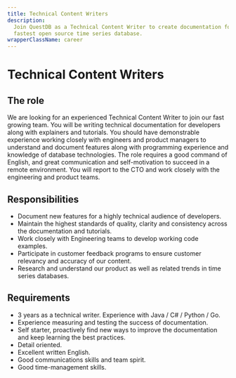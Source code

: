 ```yaml
---
title: Technical Content Writers
description:
  Join QuestDB as a Technical Content Writer to create documentation for the
  fastest open source time series database.
wrapperClassName: career
---
```



<h1>Technical Content Writers</h1>

<AboutQuestdb />

<h2>The role</h2>

We are looking for an experienced Technical Content Writer to join our fast growing team.
You will be writing technical documentation for developers along with explainers and tutorials.
You should have demonstrable experience working closely with engineers and product managers to understand and document
features along with programming experience and knowledge of database technologies. The role requires a good command of
English, and great communication and self-motivation to succeed in a remote environment. You will report to the CTO
and work closely with the engineering and product teams.

<h2>Responsibilities</h2>

- Document new features for a highly technical audience of developers.
- Maintain the highest standards of quality, clarity and consistency across the
  documentation and tutorials.
- Work closely with Engineering teams to develop working code examples.
- Participate in customer feedback programs to ensure customer relevancy and
  accuracy of our content.
- Research and understand our product as well as related trends in time series
  databases.

<h2>Requirements</h2>

- 3 years as a technical writer. Experience with Java / C# / Python / Go.
- Experience measuring and testing the success of documentation.
- Self starter, proactively find new ways to improve the documentation and keep
  learning the best practices.
- Detail oriented.
- Excellent written English.
- Good communications skills and team spirit.
- Good time-management skills.

<WhatWeOffer />

<WorkingAtQuestdb />

<CareerButton
  title="Technical Content Writers"
  bambooUrl="https://questdb.bamboohr.com/jobs/view.php?id=27&source=aWQ9MTM%3D"
/>
